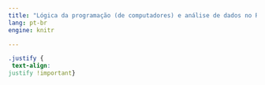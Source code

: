 ```yaml
---
title: "Lógica da programação (de computadores) e análise de dados no R"
lang: pt-br
engine: knitr

---
```


```css
.justify {
 text-align:
justify !important}
```

